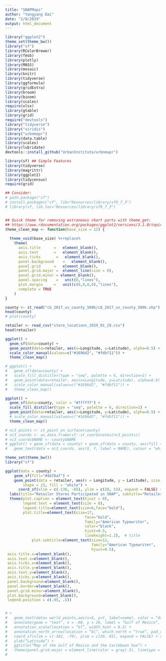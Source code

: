```yaml
---
title: "SNAPMaps"
author: "Yangyang Dai"
date: "2/8/2019"
output: html_document
---
```


```r
library("ggplot2")
theme_set(theme_bw())
library("sf")
library(RColorBrewer)
library(fmsb)
library(plotly)
library(MASS)
library(mosaic)
library(knitr)
library(tidyverse)
library(ggformula)
library(gridExtra)
library(broom)
library(binom)
library(scales)
require(xlsx)
library(gtable)
library(grid)
require("devtools")
library("tidyverse")
library("viridis")
library("urbnmapr")
library(data.table)
library(scales)
library(lubridate)
devtools::install_github("UrbanInstitute/urbnmapr")

```

```r
library(sf) ## Simple Features
library(tidyverse)
library(magrittr)
library(ggplot2)
library(tidycensus)
require(grid)

## Consider:
# path.package("sf")
# install.packages("sf", lib="Resources/library/sf0_7_3")
# library(sf, lib.loc="Resources/library/sf0_7_3")


## Quick theme for removing extraneous chart parts with theme_get:
## https://www.rdocumentation.org/packages/ggplot2/versions/3.1.0/topics/theme_get
theme_clean_map <- function(base_size = 12) {
  
  theme_void(base_size) %+replace%
    theme(
      axis.title      =   element_blank(),
      axis.text       =   element_blank(),
      axis.ticks       =   element_blank(),
      panel.background    =   element_blank(),
      panel.grid      =   element_blank(),
      panel.grid.major =  element_line(size = 0),
      panel.grid.minor = element_blank(),
      panel.spacing    =   unit(0,"lines"),
      plot.margin     =   unit(c(0,0,0,0),"lines"),
      complete = TRUE
    )
}
```

```r
county <- st_read("cb_2017_us_county_500k/cb_2017_us_county_500k.shp")
head(county)
# plot(county)
```

```r
retailer <- read_csv("store_locations_2019_01_29.csv")
head(retailer)
```
```r
ggplot() +
  geom_sf(data=county) +
  geom_point(data=retailer, aes(x=Longitude, y=Latitude), alpha=0.5) +
  scale_color_manual(values=c("#1696d2", "#fdbf11")) +
  theme_clean_map()

# ggplot() + 
#   geom_sf(data=county) + 
#   scale_fill_distiller(type = "seq", palette = 6, direction=1) + 
#   geom_point(data=retailer, aes(x=Longitude, y=Latitude), alpha=0.9) + 
#   scale_color_manual(values=c("#1696d2", "#fdbf11")) + 
#   theme_clean_map()
```




```r
ggplot() + 
  geom_sf(data=county, color = "#ffffff") + 
  scale_fill_distiller(type = "seq", palette = 6, direction=1) + 
  geom_point(data=retailer, aes(x=Longitude, y=Latitude), alpha=0.9) + 
  # scale_color_manual(values=c("#1696d2", "#fdbf11")) + 
  theme_clean_map()

```

```r
# nc3_points <- st_point_on_surface(county)
# nc3_coords <- as.data.frame(sf::st_coordinates(nc3_points))
# nc3_coords$NAME <- county$NAME
# ggplot() + geom_sf(data = county) + geom_sf(data = county, aes(fill = STATEFP)) +
#   geom_text(data = nc3_coords, aes(X, Y, label = NAME), colour = "white")
```

```r
theme_set(theme_bw())
library("sf")

ggplot(data = county) +
    geom_sf(fill="#4b78af") +
    geom_point(data = retailer, aes(x = Longitude, y = Latitude), size = 0.00001, 
        shape = 23, fill = "white") +
      coord_sf(xlim = c(-130, -65), ylim = c(20, 55), expand = FALSE) +
  labs(title="Retailer Stores Participated in SNAP", subtitle="Retailer Stores are heavily distributed in Midwest and East", caption="Source:USDA Food Nutrition Services")+
  theme(plot.caption = element_text(hjust = 0),
        legend.text = element_text(size = 8),
        legend.title=element_text(size=6,face="bold"),
        plot.title=element_text(size=17, 
                                    face="bold", 
                                    family="American Typewriter",
                                    color="black",
                                    hjust=0.5,
                                    lineheight=1.2),  # title
            plot.subtitle=element_text(size=12, 
                                       family="American Typewriter",
                                       hjust=0.5),
 axis.title.x=element_blank(), 
 axis.text.x=element_blank(),
 axis.ticks.x=element_blank(),
 axis.title.y=element_blank(), 
 axis.text.y=element_blank(),
 axis.ticks.y=element_blank(),
 panel.background=element_blank(),
 panel.border=element_blank(),
 panel.grid.minor=element_blank(),
 plot.background=element_blank(),
 legend.position = c(.95, .5))


# + 
#   geom_text(data= world_points,aes(x=X, y=Y, label=name), color = “darkblue”, fontface = "bold", check_overlap = FALSE) + 
#   annotate(geom = "text", x = -90, y = 26, label = “Gulf of Mexico”, fontface = italic”, color = “grey22”, size = 6) + 
#   annotation_scale(location = “bl”, width_hint = 0.5) + 
#   annotation_north_arrow(location = “bl”, which_north = “true”, pad_x = unit(0.75, “in”), pad_y = unit(0.5, “in”), style = north_arrow_fancy_orienteering) + 
#   coord_sf(xlim = c(-162, -79), ylim = c(20, 65), expand = FALSE) + xlab(“Longitude”) +
#   ylab(“Latitude”) + 
#   ggtitle(“Map of the Gulf of Mexico and the Caribbean Sea”) + 
#   theme(panel.grid.major = element_line(color = gray(.5), linetype = “dashed”, size = 0.5), panel.background = element_rect(fill = “aliceblue”))
#                  


```



